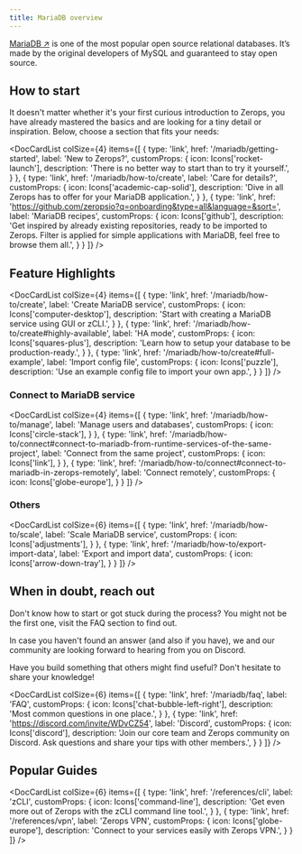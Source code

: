 ```yaml
---
title: MariaDB overview
---
```



[MariaDB ↗](https://mariadb.org/) is one of the most popular open source relational databases. It’s made by the original developers of MySQL and guaranteed to stay open source.

## How to start

It doesn't matter whether it's your first curious introduction to Zerops, you have already mastered the basics and are looking for a tiny detail or inspiration. Below, choose a section that fits your needs:

<DocCardList colSize={4} items={[
  {
    type: 'link',
    href: '/mariadb/getting-started',
    label: 'New to Zerops?',
    customProps: {
      icon: Icons['rocket-launch'],
      description: 'There is no better way to start than to try it yourself.',
    }
  },
  {
    type: 'link',
    href: '/mariadb/how-to/create',
    label: 'Care for details?',
    customProps: {
      icon: Icons['academic-cap-solid'],
      description: 'Dive in all Zerops has to offer for your MariaDB application.',
    }
  },
  {
    type: 'link',
    href: 'https://github.com/zeropsio?q=onboarding&type=all&language=&sort=',
    label: 'MariaDB recipes',
    customProps: {
      icon: Icons['github'],
      description: 'Get inspired by already existing repositories, ready to be imported to Zerops. Filter is applied for simple applications with MariaDB, feel free to browse them all.',
    }
  }
]} />

## Feature Highlights

<DocCardList colSize={4} items={[
  {
    type: 'link',
    href: '/mariadb/how-to/create',
    label: 'Create MariaDB service',
    customProps: {
      icon: Icons['computer-desktop'],
      description: 'Start with creating a MariaDB service using GUI or zCLI.',
    }
  },
  {
    type: 'link',
    href: '/mariadb/how-to/create#highly-available',
    label: 'HA mode',
    customProps: {
      icon: Icons['squares-plus'],
      description: 'Learn how to setup your database to be production-ready.',
    }
  },
    {
    type: 'link',
    href: '/mariadb/how-to/create#full-example',
    label: 'Import config file',
    customProps: {
      icon: Icons['puzzle'],
      description: 'Use an example config file to import your own app.',
    }
  }
]} />

### Connect to MariaDB service

<DocCardList colSize={4} items={[
      {
    type: 'link',
    href: '/mariadb/how-to/manage',
    label: 'Manage users and databases',
    customProps: {
      icon: Icons['circle-stack'],
    }
  },
  {
    type: 'link',
    href: '/mariadb/how-to/connect#connect-to-mariadb-from-runtime-services-of-the-same-project',
    label: 'Connect from the same project',
    customProps: {
      icon: Icons['link'],
    }
  },
  {
    type: 'link',
    href: '/mariadb/how-to/connect#connect-to-mariadb-in-zerops-remotely',
    label: 'Connect remotely',
    customProps: {
      icon: Icons['globe-europe'],
    }
  }
  ]} />

### Others

<DocCardList colSize={6} items={[
  {
    type: 'link',
    href: '/mariadb/how-to/scale',
    label: 'Scale MariaDB service',
    customProps: {
      icon: Icons['adjustments'],
    }
  },
    {
    type: 'link',
    href: '/mariadb/how-to/export-import-data',
    label: 'Export and import data',
    customProps: {
      icon: Icons['arrow-down-tray'],
    }
  }
]} />

## When in doubt, reach out

Don't know how to start or got stuck during the process? You might not be the first one, visit the FAQ section to find out.

In case you haven't found an answer (and also if you have), we and our community are looking forward to hearing from you on Discord.

Have you build something that others might find useful? Don't hesitate to share your knowledge!

<DocCardList colSize={6} items={[
  {
    type: 'link',
    href: '/mariadb/faq',
    label: 'FAQ',
    customProps: {
      icon: Icons['chat-bubble-left-right'],
      description: 'Most common questions in one place.',
    }
  },
  {
    type: 'link',
    href: 'https://discord.com/invite/WDvCZ54',
    label: 'Discord',
    customProps: {
      icon: Icons['discord'],
      description: 'Join our core team and Zerops community on Discord. Ask questions and share your tips with other members.',
    }
  }
]} />

## Popular Guides

<DocCardList colSize={6} items={[
  {
    type: 'link',
    href: '/references/cli',
    label: 'zCLI',
    customProps: {
      icon: Icons['command-line'],
      description: 'Get even more out of Zerops with the zCLI command line tool.',
    }
  },
  {
    type: 'link',
    href: '/references/vpn',
    label: 'Zerops VPN',
    customProps: {
      icon: Icons['globe-europe'],
      description: 'Connect to your services easily with Zerops VPN.',
    }
  }
]} />